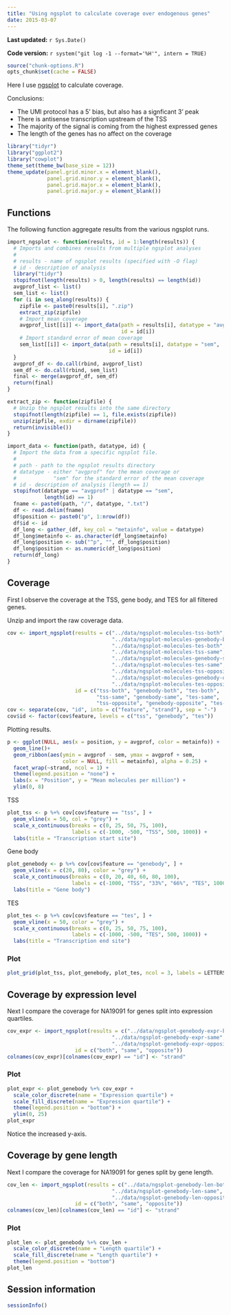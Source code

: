 ```yaml
---
title: "Using ngsplot to calculate coverage over endogenous genes"
date: 2015-03-07
---
```


**Last updated:** `r Sys.Date()`

**Code version:** `r system("git log -1 --format='%H'", intern = TRUE)`

```r
source("chunk-options.R")
opts_chunk$set(cache = FALSE)
```

Here I use [ngsplot][] to calculate coverage.

Conclusions:

*  The UMI protocol has a 5' bias, but also has a signficant 3' peak
*  There is antisense transcription upstream of the TSS
*  The majority of the signal is coming from the highest expressed genes
*  The length of the genes has no affect on the coverage

[ngsplot]: https://github.com/shenlab-sinai/ngsplot

```r
library("tidyr")
library("ggplot2")
library("cowplot")
theme_set(theme_bw(base_size = 12))
theme_update(panel.grid.minor.x = element_blank(),
             panel.grid.minor.y = element_blank(),
             panel.grid.major.x = element_blank(),
             panel.grid.major.y = element_blank())
```

## Functions

The following function aggregate results from the various ngsplot runs.

```r
import_ngsplot <- function(results, id = 1:length(results)) {
  # Imports and combines results from multiple ngsplot analyses 
  #
  # results - name of ngsplot results (specified with -O flag)
  # id - description of analysis
  library("tidyr")
  stopifnot(length(results) > 0, length(results) == length(id))
  avgprof_list <- list()
  sem_list <- list()
  for (i in seq_along(results)) {
    zipfile <- paste0(results[i], ".zip")
    extract_zip(zipfile)
    # Import mean coverage
    avgprof_list[[i]] <- import_data(path = results[i], datatype = "avgprof",
                                     id = id[i])
    # Import standard error of mean coverage
    sem_list[[i]] <- import_data(path = results[i], datatype = "sem",
                                 id = id[i])
  }
  avgprof_df <- do.call(rbind, avgprof_list)
  sem_df <- do.call(rbind, sem_list)
  final <- merge(avgprof_df, sem_df)
  return(final)
}

extract_zip <- function(zipfile) {
  # Unzip the ngsplot results into the same directory
  stopifnot(length(zipfile) == 1, file.exists(zipfile))
  unzip(zipfile, exdir = dirname(zipfile))
  return(invisible())
}

import_data <- function(path, datatype, id) {
  # Import the data from a specific ngsplot file.
  #
  # path - path to the ngsplot results directory
  # datatype - either "avgprof" for the mean coverage or
  #            "sem" for the standard error of the mean coverage
  # id - description of analysis (length == 1)
  stopifnot(datatype == "avgprof" | datatype == "sem",
            length(id) == 1)
  fname <- paste0(path, "/", datatype, ".txt")
  df <- read.delim(fname)
  df$position <- paste0("p", 1:nrow(df))
  df$id <- id
  df_long <- gather_(df, key_col = "metainfo", value = datatype)
  df_long$metainfo <- as.character(df_long$metainfo)
  df_long$position <- sub("^p", "", df_long$position)
  df_long$position <- as.numeric(df_long$position)
  return(df_long)
}
```

## Coverage

First I observe the coverage at the TSS, gene body, and TES for all filtered genes.

Unzip and import the raw coverage data.

```r
cov <- import_ngsplot(results = c("../data/ngsplot-molecules-tss-both",
                                  "../data/ngsplot-molecules-genebody-both",
                                  "../data/ngsplot-molecules-tes-both",
                                  "../data/ngsplot-molecules-tss-same",
                                  "../data/ngsplot-molecules-genebody-same",
                                  "../data/ngsplot-molecules-tes-same",
                                  "../data/ngsplot-molecules-tss-opposite",
                                  "../data/ngsplot-molecules-genebody-opposite",
                                  "../data/ngsplot-molecules-tes-opposite"),
                      id = c("tss-both", "genebody-both", "tes-both",
                             "tss-same", "genebody-same", "tes-same",
                             "tss-opposite", "genebody-opposite", "tes-opposite"))
cov <- separate(cov, "id", into = c("feature", "strand"), sep = "-")
cov$id <- factor(cov$feature, levels = c("tss", "genebody", "tes"))
```

Plotting results.

```r
p <- ggplot(NULL, aes(x = position, y = avgprof, color = metainfo)) +
  geom_line()+
  geom_ribbon(aes(ymin = avgprof - sem, ymax = avgprof + sem,
                  color = NULL, fill = metainfo), alpha = 0.25) +
  facet_wrap(~strand, ncol = 1) +
  theme(legend.position = "none") +
  labs(x = "Position", y = "Mean molecules per million") +
  ylim(0, 8)
```

TSS

```r
plot_tss <- p %+% cov[cov$feature == "tss", ] +
  geom_vline(x = 50, col = "grey") +
  scale_x_continuous(breaks = c(0, 25, 50, 75, 100),
                     labels = c(-1000, -500, "TSS", 500, 1000)) +
  labs(title = "Transcription start site")
```

Gene body

```r
plot_genebody <- p %+% cov[cov$feature == "genebody", ] +
  geom_vline(x = c(20, 80), color = "grey") +
  scale_x_continuous(breaks = c(0, 20, 40, 60, 80, 100),
                     labels = c(-1000, "TSS", "33%", "66%", "TES", 1000)) +
  labs(title = "Gene body")
```

TES

```r
plot_tes <- p %+% cov[cov$feature == "tes", ] +
  geom_vline(x = 50, color = "grey") +
  scale_x_continuous(breaks = c(0, 25, 50, 75, 100),
                     labels = c(-1000, -500, "TES", 500, 1000)) +
  labs(title = "Transcription end site")
```

### Plot

```r
plot_grid(plot_tss, plot_genebody, plot_tes, ncol = 3, labels = LETTERS[1:3])
```

## Coverage by expression level

Next I compare the coverage for NA19091 for genes split into expression quartiles.

```r
cov_expr <- import_ngsplot(results = c("../data/ngsplot-genebody-expr-both",
                                  "../data/ngsplot-genebody-expr-same",
                                  "../data/ngsplot-genebody-expr-opposite"),
                      id = c("both", "same", "opposite"))
colnames(cov_expr)[colnames(cov_expr) == "id"] <- "strand"
```

### Plot

```r
plot_expr <- plot_genebody %+% cov_expr +
  scale_color_discrete(name = "Expression quartile") +
  scale_fill_discrete(name = "Expression quartile") +
  theme(legend.position = "bottom") +
  ylim(0, 25)
plot_expr
```

Notice the increased y-axis.

## Coverage by gene length

Next I compare the coverage for NA19091 for genes split by gene length.

```r
cov_len <- import_ngsplot(results = c("../data/ngsplot-genebody-len-both",
                                  "../data/ngsplot-genebody-len-same",
                                  "../data/ngsplot-genebody-len-opposite"),
                      id = c("both", "same", "opposite"))
colnames(cov_len)[colnames(cov_len) == "id"] <- "strand"
```

### Plot

```r
plot_len <- plot_genebody %+% cov_len +
  scale_color_discrete(name = "Length quartile") +
  scale_fill_discrete(name = "Length quartile") +
  theme(legend.position = "bottom")
plot_len
```


## Session information

```r
sessionInfo()
```
